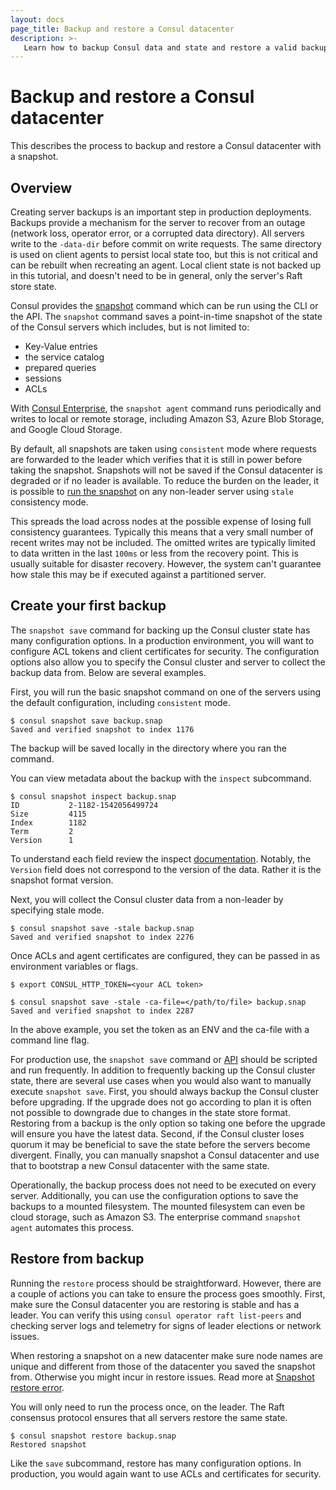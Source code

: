 ```yaml
---
layout: docs
page_title: Backup and restore a Consul datacenter
description: >-
   Learn how to backup Consul data and state and restore a valid backup using the snapshot tool.
---
```


# Backup and restore a Consul datacenter

This describes the process to backup and restore a Consul datacenter with a snapshot.

## Overview

Creating server backups is an important step in production deployments. Backups 
provide a mechanism for the server to recover from an outage (network loss, 
operator error, or a corrupted data directory). All servers write to the 
`-data-dir` before commit on write requests. The same directory is used on 
client agents to persist local state too, but this is not critical and can be 
rebuilt when recreating an agent. Local client state is not backed up in this 
tutorial, and doesn't need to be in general, only the server's Raft store state.

Consul provides the [snapshot](/consul/commands/snapshot) 
command which can be run using the CLI or the API. The `snapshot` command saves 
a point-in-time snapshot of the state of the Consul servers which includes, but 
is not limited to:

- Key-Value entries
- the service catalog
- prepared queries
- sessions
- ACLs

With [Consul Enterprise](/consul/commands/snapshot/agent), 
the `snapshot agent` command runs periodically and writes to local or remote 
storage, including Amazon S3, Azure Blob Storage, and Google Cloud Storage.

By default, all snapshots are taken using `consistent` mode where requests are 
forwarded to the leader which verifies that it is still in power before taking 
the snapshot. Snapshots will not be saved if the Consul datacenter is degraded 
or if no leader is available. To reduce the burden on the leader, it is possible 
to [run the snapshot](/consul/commands/snapshot/save) on 
any non-leader server using `stale` consistency mode.

This spreads the load across nodes at the possible expense of losing full 
consistency guarantees. Typically this means that a very small number of recent 
writes may not be included. The omitted writes are typically limited to data 
written in the last `100ms` or less from the recovery point. This is usually 
suitable for disaster recovery. However, the system can't guarantee how stale 
this may be if executed against a partitioned server.

## Create your first backup

The `snapshot save` command for backing up the Consul cluster state has many 
configuration options. In a production environment, you will want to configure 
ACL tokens and client certificates for security. The configuration options also 
allow you to specify the Consul cluster and server to collect the backup data 
from. Below are several examples.

First, you will run the basic snapshot command on one of the servers using the 
default configuration, including `consistent` mode.

```shell-session
$ consul snapshot save backup.snap
Saved and verified snapshot to index 1176
```

The backup will be saved locally in the directory where you ran the command.

You can view metadata about the backup with the `inspect` subcommand.

```shell-session
$ consul snapshot inspect backup.snap
ID           2-1182-1542056499724
Size         4115
Index        1182
Term         2
Version      1
```

To understand each field review the inspect 
[documentation](/consul/commands/snapshot/inspect). 
Notably, the `Version` field does not correspond to the version of the data. 
Rather it is the snapshot format version.

Next, you will collect the Consul cluster data from a non-leader by specifying 
stale mode.

```shell-session
$ consul snapshot save -stale backup.snap
Saved and verified snapshot to index 2276
```

Once ACLs and agent certificates are configured, they can be passed in as 
environment variables or flags.

```shell-session
$ export CONSUL_HTTP_TOKEN=<your ACL token>
```

```shell-session
$ consul snapshot save -stale -ca-file=</path/to/file> backup.snap
Saved and verified snapshot to index 2287
```

In the above example, you set the token as an ENV and the ca-file with a 
command line flag.

For production use, the `snapshot save` command or 
[API](/consul/api-docs/snapshot) should be scripted and run 
frequently. In addition to frequently backing up the Consul cluster state, there 
are several use cases when you would also want to manually execute `snapshot save`. 
First, you should always backup the Consul cluster before upgrading. If the 
upgrade does not go according to plan it is often not possible to downgrade due 
to changes in the state store format. Restoring from a backup is the only option 
so taking one before the upgrade will ensure you have the latest data. Second, 
if the Consul cluster loses quorum it may be beneficial to save the state before 
the servers become divergent. Finally, you can manually snapshot a Consul 
datacenter and use that to bootstrap a new Consul datacenter with the same state.

Operationally, the backup process does not need to be executed on every server. 
Additionally, you can use the configuration options to save the backups to a 
mounted filesystem. The mounted filesystem can even be cloud storage, such as 
Amazon S3. The enterprise command `snapshot agent` automates this process.

## Restore from backup

Running the `restore` process should be straightforward. However, there are a couple of actions you can take to ensure the process goes smoothly. First, make sure the Consul datacenter you are restoring is stable and has a leader. You can verify this using `consul operator raft list-peers` and checking server logs and telemetry for signs of leader elections or network issues.

<Note>

When restoring a snapshot on a new datacenter make sure node names are unique and different from those of the datacenter you saved the snapshot from. Otherwise you might incur in restore issues. Read more at [Snapshot restore error](/consul/docs/error-messages/consul#snapshot-restore-error).

</Note>

You will only need to run the process once, on the leader. The Raft consensus protocol ensures that all servers restore the same state.

```shell-session
$ consul snapshot restore backup.snap
Restored snapshot
```

Like the `save` subcommand, restore has many configuration options. In 
production, you would again want to use ACLs and certificates for security.

